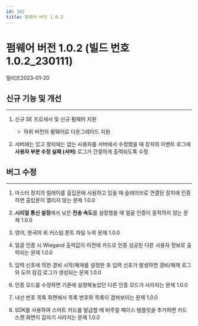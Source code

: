 ```yaml
---
id: 102
title: 펌웨어 버전 1.0.2
---
```


# 펌웨어 버전 1.0.2 (빌드 번호 1.0.2_230111)

릴리즈<Separator/>2023-01-20

## 신규 기능 및 개선

---

1. 신규 SE 프로세서 및 신규 펌웨어 지원

    - 하위 버전의 펌웨어로 다운그레이드 지원

1. 서버에는 있고 장치에는 없는 사용자를 서버에서 수정했을 때 장치의 이벤트 로그에 **사용자 부분 수정 실패 (서버)** 로그가 간결하게 출력되도록 수정

## 버그 수정

---

<BugLists>

1. 마스터 장치의 릴레이를 출입문에 사용하고 있을 때 슬레이브로 연결된 장치에 인증하면 출입문이 열리지 않는 문제 <Badge>1.0.0</Badge>

1. **시리얼 통신 설정**에서 낮은 **전송 속도**를 설정했을 때 얼굴 인증이 동작하지 않는 문제 <Badge>1.0.0</Badge>

1. 영어, 한국어 외 커스텀 폰트 파일 누락 문제 <Badge>1.0.0</Badge>

1. 얼굴 인증 시 Wiegand 출력값이 이전에 카드로 인증 성공된 다른 사용자 정보로 출력되는 문제 <Badge>1.0.0</Badge>

1. 입력 신호에 의한 경비 시작/해제를 설정한 후 입력 신호가 발생하면 경비/해제 로그와 도어 잠김 로그가 생성되는 문제 <Badge>1.0.0</Badge>

1. 인증 모드를 수정하면 기존에 설정해놓았던 다른 인증 모드가 사라지는 문제 <Badge>1.0.0</Badge>

1. 내선 번호 목록 화면에서 목록 번호와 목록이 겹쳐보이는 문제 <Badge>1.0.0</Badge>

1. SDK를 사용하여 스마트 카드를 발급할 때 비주얼 페이스 템플릿을 추가하면 카드 스캔 화면이 갑자기 사라지는 문제 <Badge>1.0.0</Badge>

</BugLists>